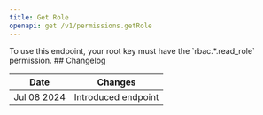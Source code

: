 ```yaml
---
title: Get Role
openapi: get /v1/permissions.getRole
---
```


<Note>
To use this endpoint, your root key must have the `rbac.*.read_role` permission.
</Note>
## Changelog

| Date        | Changes             |
|-------------|---------------------|
| Jul 08 2024 | Introduced endpoint |
